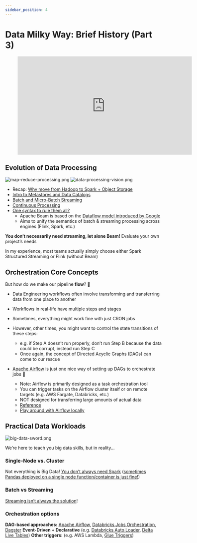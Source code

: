 ```yaml
---
sidebar_position: 4
---
```


# Data Milky Way: Brief History (Part 3)

<div style={{textAlign: 'center'}}>

<figure class="video-container">
    <iframe width="560" height="315" src="https://www.youtube.com/embed/Uc-Wtem-lyw" title="YouTube video player" frameborder="0" allow="accelerometer; autoplay; clipboard-write; encrypted-media; gyroscope; picture-in-picture" allowfullscreen></iframe>
</figure>

</div>


## Evolution of Data Processing
<div style={{textAlign: 'center'}}>

![map-reduce-processing.png](./assets/map-reduce-processing.png)
![data-processing-vision.png](./assets/data-processing-vision.png)

</div>

* Recap: [Why move from Hadoop to Spark + Object Storage](https://www.xplenty.com/blog/apache-spark-vs-hadoop-mapreduce/)
* [Intro to Metastores and Data Catalogs](https://lakefs.io/metadata-management-hive-metastore-vs-aws-glue/)
* [Batch and Micro-Batch Streaming](https://www.upsolver.com/blog/batch-stream-a-cheat-sheet)
* [Continuous Processing](https://hazelcast.com/glossary/stream-processing/)
* [One syntax to rule them all?](https://beam.apache.org/)
  * Apache Beam is based on the [Dataflow model introduced by Google](https://storage.googleapis.com/pub-tools-public-publication-data/pdf/43864.pdf)
  * Aims to unify the semantics of batch & streaming processing across engines (Flink, Spark, etc.)
  
**You don’t necessarily need streaming, let alone Beam!** Evaluate your own project’s needs

In my experience, most teams actually simply choose either Spark Structured Streaming or Flink (without Beam)

## Orchestration Core Concepts
But how do we make our pipeline **flow**? 🌊
* Data Engineering workflows often involve transforming and transferring data from one place to another
* Workflows in real-life have multiple steps and stages


* Sometimes, everything might work fine with just CRON jobs
* However, other times, you might want to control the state transitions of these steps:
  * e.g. if Step A doesn’t run properly, don’t run Step B because the data could be corrupt, instead run Step C
  * Once again, the concept of Directed Acyclic Graphs (DAGs) can come to our rescue

* [Apache Airflow](https://www.youtube.com/watch?v=XD7euLOzKbs&ab_channel=SFPython) is just one nice way of setting up DAGs to orchestrate jobs 🌈
  * Note: Airflow is primarily designed as a task orchestration tool
  * You can trigger tasks on the Airflow cluster itself or on remote targets (e.g. AWS Fargate, Databricks, etc.)
  * NOT designed for transferring large amounts of actual data
  * [Reference](https://airflow.apache.org/docs/apache-airflow/1.10.1/#beyond-the-horizon)
  * [Play around with Airflow locally](https://github.com/kelseymok/airflow/)



## Practical Data Workloads

<div style={{textAlign: 'center'}}>

![big-data-sword.png](./assets/big-data-sword.png)

We’re here to teach you big data skills, but in reality...

</div>

### Single-Node vs. Cluster
Not everything is Big Data!
[You don’t always need Spark](https://www.indellient.com/blog/a-journey-from-pandas-to-spark-data-frames/)
([sometimes Pandas deployed on a single node function/container is just fine!](https://www.indellient.com/blog/a-journey-from-pandas-to-spark-data-frames/))

### Batch vs Streaming
[Streaming isn’t always the solution](https://www.section.io/engineering-education/batch-processing-vs-stream-processing/)!

### Orchestration options
**DAG-based approaches:** [Apache Airflow](https://airflow.apache.org/), [Databricks Jobs Orchestration](https://databricks.com/blog/2021/07/13/announcement-orchestrating-multiple-tasks-with-databricks-jobs-public-preview.html), [Dagster](https://dagster.io/)
**Event-Driven + Declarative** (e.g. [Databricks Auto Loader](https://databricks.com/discover/demos/delta-lake-data-integration-demo-auto-loader-and-copy-into), [Delta Live Tables](https://databricks.com/discover/demos/delta-live-tables-demo))
**Other triggers:** (e.g. AWS Lambda, [Glue Triggers](https://docs.aws.amazon.com/glue/latest/dg/trigger-job.html))




